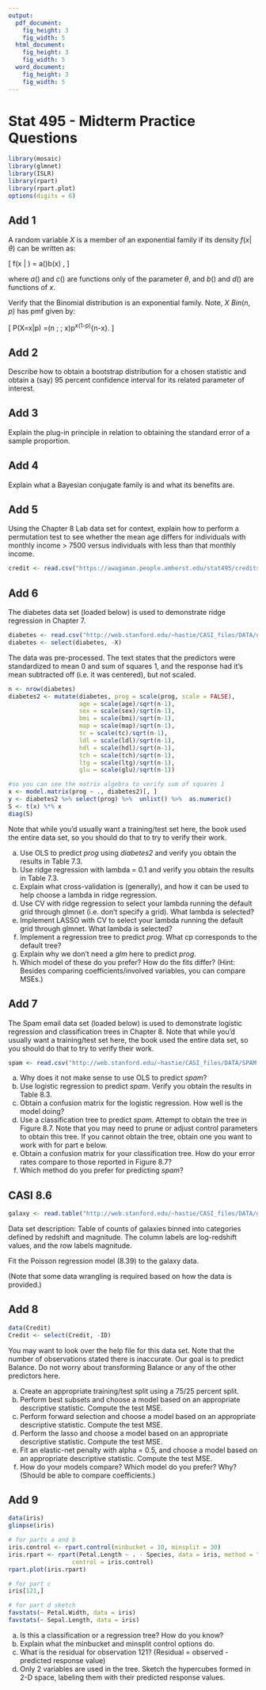 ```yaml
---
output:
  pdf_document:
    fig_height: 3
    fig_width: 5
  html_document:
    fig_height: 3
    fig_width: 5
  word_document:
    fig_height: 3
    fig_width: 5
---
```


# Stat 495 - Midterm Practice Questions

```r
library(mosaic)
library(glmnet)
library(ISLR)
library(rpart)
library(rpart.plot)
options(digits = 6)
```

## Add 1

A random variable $X$ is a member of an exponential family if its density $f(x| \theta)$ can be written as:

\[
f(x | \theta) = a(\theta)b(x) \exp \left[ c(\theta) d(x) \right],
\]

where $a()$ and $c()$ are functions only of the parameter $\theta$, and $b()$ and $d()$ are functions of $x$. 

Verify that the Binomial distribution is an exponential family. Note, $X ~ Bin(n,p)$ has pmf given by:

\[
P(X=x|p) =(n \; \mbox{choose} \; x)p^x(1-p)^{n-x}. 
\]

## Add 2

Describe how to obtain a bootstrap distribution for a chosen statistic and obtain a (say) 95 percent confidence interval for its related parameter of interest. 

## Add 3

Explain the plug-in principle in relation to obtaining the standard error of a sample proportion.

## Add 4

Explain what a Bayesian conjugate family is and what its benefits are. 


## Add 5

Using the Chapter 8 Lab data set for context, explain how to perform a permutation test to see whether the mean age differs for individuals with monthly income > 7500 versus individuals with less than that monthly income. 

```r
credit <- read.csv("https://awagaman.people.amherst.edu/stat495/creditsample.csv", header = T)
```


## Add 6

The diabetes data set (loaded below) is used to demonstrate ridge regression in Chapter 7.

```r
diabetes <- read.csv("http://web.stanford.edu/~hastie/CASI_files/DATA/diabetes.csv", header = TRUE)
diabetes <- select(diabetes, -X)
```

The data was pre-processed. The text states that the predictors were standardized to mean 0 and sum of squares 1, and the response had it's mean subtracted off (i.e. it was centered), but not scaled. 

```r
n <- nrow(diabetes)
diabetes2 <- mutate(diabetes, prog = scale(prog, scale = FALSE),
                    age = scale(age)/sqrt(n-1),
                    sex = scale(sex)/sqrt(n-1),
                    bmi = scale(bmi)/sqrt(n-1),
                    map = scale(map)/sqrt(n-1),
                    tc = scale(tc)/sqrt(n-1),
                    ldl = scale(ldl)/sqrt(n-1),
                    hdl = scale(hdl)/sqrt(n-1),
                    tch = scale(tch)/sqrt(n-1),
                    ltg = scale(ltg)/sqrt(n-1),
                    glu = scale(glu)/sqrt(n-1))
```

```r
#so you can see the matrix algebra to verify sum of squares 1
x <- model.matrix(prog ~ ., diabetes2)[, ]
y <- diabetes2 %>% select(prog) %>%  unlist() %>%  as.numeric()
S <- t(x) %*% x
diag(S)
```

Note that while you'd usually want a training/test set here, the book used the entire data set, so you should do that to try to verify their work. 

(a) Use OLS to predict *prog* using *diabetes2* and verify you obtain the results in Table 7.3.
(b) Use ridge regression with lambda = 0.1 and verify you obtain the results in Table 7.3.
(c) Explain what cross-validation is (generally), and how it can be used to help choose a lambda in ridge regression.
(d) Use CV with ridge regression to select your lambda running the default grid through glmnet (i.e. don't specify a grid). What lambda is selected?
(e) Implement LASSO with CV to select your lambda running the default grid through glmnet. What lambda is selected? 
(f) Implement a regression tree to predict *prog*. What cp corresponds to the default tree? 
(g) Explain why we don't need a *glm* here to predict *prog*. 
(h) Which model of these do you prefer? How do the fits differ? (Hint: Besides comparing coefficients/involved variables, you can compare MSEs.)

## Add 7

The Spam email data set (loaded below) is used to demonstrate logistic regression and classification trees in Chapter 8. Note that while you'd usually want a training/test set here, the book used the entire data set, so you should do that to try to verify their work. 

```r
spam <- read.csv("http://web.stanford.edu/~hastie/CASI_files/DATA/SPAM.csv", header = TRUE)
```

(a) Why does it not make sense to use OLS to predict *spam*?
(b) Use logistic regression to predict *spam*. Verify you obtain the results in Table 8.3.
(c) Obtain a confusion matrix for the logistic regression. How well is the model doing?
(d) Use a classification tree to predict *spam*. Attempt to obtain the tree in Figure 8.7. Note that you may need to prune or adjust control parameters to obtain this tree. If you cannot obtain the tree, obtain one you want to work with for part e below.
(e) Obtain a confusion matrix for your classification tree. How do your error rates compare to those reported in Figure 8.7? 
(f) Which method do you prefer for predicting *spam*?

## CASI 8.6

```r
galaxy <- read.table("http://web.stanford.edu/~hastie/CASI_files/DATA/galaxy.txt", header = TRUE)
```

Data set description: Table of counts of galaxies binned into categories defined by redshift and magnitude. The column labels are log-redshift values, and the row labels magnitude. 

Fit the Poisson regression model (8.39) to the galaxy data.

(Note that some data wrangling is required based on how the data is provided.)


## Add 8

```r
data(Credit)
Credit <- select(Credit, -ID)
```

You may want to look over the help file for this data set. Note that the number of observations stated there is inaccurate. Our goal is to predict Balance. Do not worry about transforming Balance or any of the other predictors here.

(a) Create an appropriate training/test split using a 75/25 percent split. 
(b) Perform best subsets and choose a model based on an appropriate descriptive statistic. Compute the test MSE.  
(c) Perform forward selection and choose a model based on an appropriate descriptive statistic. Compute the test MSE.  
(d) Perform the lasso and choose a model based on an appropriate descriptive statistic. Compute the test MSE.  
(e) Fit an elastic-net penalty with alpha = 0.5, and choose a model based on an appropriate descriptive statistic. Compute the test MSE.  
(f) How do your models compare? Which model do you prefer? Why? (Should be able to compare coefficients.)

## Add 9 

```r
data(iris)
glimpse(iris)

# for parts a and b
iris.control <- rpart.control(minbucket = 10, minsplit = 30)
iris.rpart <- rpart(Petal.Length ~ . - Species, data = iris, method = "anova",
                  control = iris.control)
rpart.plot(iris.rpart)

# for part c
iris[121,]

# for part d sketch
favstats(~ Petal.Width, data = iris)
favstats(~ Sepal.Length, data = iris)
```

(a) Is this a classification or a regression tree? How do you know?
(b) Explain what the minbucket and minsplit control options do.
(c) What is the residual for observation 121? (Residual = observed - predicted response value) 
(d) Only 2 variables are used in the tree. Sketch the hypercubes formed in 2-D space, labeling them with their predicted response values. 





